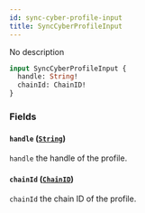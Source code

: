 ```yaml
---
id: sync-cyber-profile-input
title: SyncCyberProfileInput
---
```



No description

```graphql
input SyncCyberProfileInput {
  handle: String!
  chainId: ChainID!
}
```


### Fields

#### `handle` ([`String`](/cyberconnect/reference/scalars/string))

`handle` the handle of the profile.


#### `chainId` ([`ChainID`](/cyberconnect/reference/scalars/chain-id))

`chainId` the chain ID of the profile.




